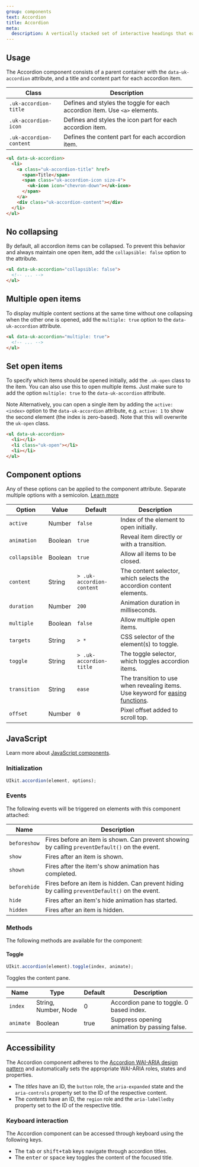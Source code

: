 ```yaml
---
group: components
text: Accordion
title: Accordion
meta:
  description: A vertically stacked set of interactive headings that each reveal a section of content.
---
```



## Usage

The Accordion component consists of a parent container with the `data-uk-accordion` attribute, and a title and content part for each accordion item.

| Class                   | Description                                                                |
| ----------------------- | -------------------------------------------------------------------------- |
| `.uk-accordion-title`   | Defines and styles the toggle for each accordion item. Use `<a>` elements. |
| `.uk-accordion-icon`    | Defines and styles the icon part for each accordion item.                  |
| `.uk-accordion-content` | Defines the content part for each accordion item.                          |

```html
<ul data-uk-accordion>
  <li>
    <a class="uk-accordion-title" href>
      <span>Title</span>
      <span class="uk-accordion-icon size-4">
        <uk-icon icon="chevron-down"></uk-icon>
      </span>
    </a>
    <div class="uk-accordion-content"></div>
  </li>
</ul>
```

<Snippet component="accordion.basic" />

## No collapsing

By default, all accordion items can be collapsed. To prevent this behavior and always maintain one open item, add the `collapsible: false` option to the attribute.

```html
<ul data-uk-accordion="collapsible: false">
  <!-- ... -->
</ul>
```

<Snippet component="accordion.no_collapsing" />

## Multiple open items

To display multiple content sections at the same time without one collapsing when the other one is opened, add the `multiple: true` option to the `data-uk-accordion` attribute.

```html
<ul data-uk-accordion="multiple: true">
  <!-- ... -->
</ul>
```

<Snippet component="accordion.multiple" />

## Set open items

To specify which items should be opened initially, add the `.uk-open` class to the item. You can also use this to open multiple items. Just make sure to add the option `multiple: true` to the `data-uk-accordion` attribute.

<span class="uk-label uk-label-primary">Note</span> Alternatively, you can open a single item by adding the `active: <index>` option to the `data-uk-accordion` attribute, e.g. `active: 1` to show the second element (the index is zero-based). Note that this will overwrite the `uk-open` class.

```html
<ul data-uk-accordion>
  <li></li>
  <li class="uk-open"></li>
  <li></li>
</ul>
```

<Snippet component="accordion.set_open" />

## Component options

Any of these options can be applied to the component attribute. Separate multiple options with a semicolon. [Learn more](/docs/2.0/javascript#component-configuration)

| Option        | Value   | Default                   | Description                                                                                                                                                                                              |
| ------------- | ------- | ------------------------- | -------------------------------------------------------------------------------------------------------------------------------------------------------------------------------------------------------- |
| `active`      | Number  | `false`                   | Index of the element to open initially.                                                                                                                                                                  |
| `animation`   | Boolean | `true`                    | Reveal item directly or with a transition.                                                                                                                                                               |
| `collapsible` | Boolean | `true`                    | Allow all items to be closed.                                                                                                                                                                            |
| `content`     | String  | `> .uk-accordion-content` | The content selector, which selects the accordion content elements.                                                                                                                                      |
| `duration`    | Number  | `200`                     | Animation duration in milliseconds.                                                                                                                                                                      |
| `multiple`    | Boolean | `false`                   | Allow multiple open items.                                                                                                                                                                               |
| `targets`     | String  | `> *`                     | CSS selector of the element(s) to toggle.                                                                                                                                                                |
| `toggle`      | String  | `> .uk-accordion-title`   | The toggle selector, which toggles accordion items.                                                                                                                                                      |
| `transition`  | String  | `ease`                    | The transition to use when revealing items. Use keyword for [easing functions](https://developer.mozilla.org/en-US/docs/Web/CSS/single-transition-timing-function#Keywords_for_common_timing-functions). |
| `offset`      | Number  | `0`                       | Pixel offset added to scroll top.                                                                                                                                                                        |

## JavaScript

Learn more about [JavaScript components](/docs/2.0/javascript#programmatic-use).

### Initialization

```javascript
UIkit.accordion(element, options);
```

### Events

The following events will be triggered on elements with this component attached:

| Name         | Description                                                                                    |
| ------------ | ---------------------------------------------------------------------------------------------- |
| `beforeshow` | Fires before an item is shown. Can prevent showing by calling `preventDefault()` on the event. |
| `show`       | Fires after an item is shown.                                                                  |
| `shown`      | Fires after the item's show animation has completed.                                           |
| `beforehide` | Fires before an item is hidden. Can prevent hiding by calling `preventDefault()` on the event. |
| `hide`       | Fires after an item's hide animation has started.                                              |
| `hidden`     | Fires after an item is hidden.                                                                 |

### Methods

The following methods are available for the component:

#### Toggle

```javascript
UIkit.accordion(element).toggle(index, animate);
```

Toggles the content pane.

| Name      | Type                 | Default | Description                                  |
| --------- | -------------------- | ------- | -------------------------------------------- |
| `index`   | String, Number, Node | 0       | Accordion pane to toggle. 0 based index.     |
| `animate` | Boolean              | true    | Suppress opening animation by passing false. |

## Accessibility

The Accordion component adheres to the [Accordion WAI-ARIA design pattern](https://www.w3.org/WAI/ARIA/apg/patterns/accordion/) and automatically sets the appropriate WAI-ARIA roles, states and properties.

- The _titles_ have an ID, the `button` role, the `aria-expanded` state and the `aria-controls` property set to the ID of the respective content.
- The _contents_ have an ID, the `region` role and the `aria-labelledby` property set to the ID of the respective title.

### Keyboard interaction

The Accordion component can be accessed through keyboard using the following keys.

- The <kbd>tab</kbd> or <kbd>shift+tab</kbd> keys navigate through accordion titles.
- The <kbd>enter</kbd> or <kbd>space</kbd> key toggles the content of the focused title.
